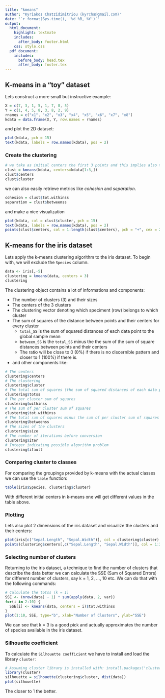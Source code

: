 ```yaml
---
title: "kmeans"
author: "Kyriakos Chatzidimitriou (kyrcha@gmail.com)"
date: "`r format(Sys.time(), '%d %B, %Y')`"
output: 
  html_document:
    highlight: textmate
    includes:
      after_body: footer.html
    css: style.css
  pdf_document:
    includes:
      before_body: head.tex
      after_body: footer.tex
---
```


## K-means in a "toy" dataset

Lets construct a more small but instructive example:

```r
X = c(7, 3, 1, 5, 1, 7, 8, 5)
Y = c(1, 4, 5, 8, 3, 8, 2, 9)
rnames = c("x1", "x2", "x3", "x4", "x5", "x6", "x7", "x8")
kdata = data.frame(X, Y, row.names = rnames)
```

and plot the 2D dataset:

```r
plot(kdata, pch = 15)
text(kdata, labels = row.names(kdata), pos = 2)
```

### Create the clustering

```r
# we take as initial centers the first 3 points and this implies also that k = 3
clust = kmeans(kdata, centers=kdata[1:3,])
clust$centers
clust$cluster
```

we can also easily retrieve metrics like *cohesion* and *separation*.

```r
cohesion = clust$tot.withinss
separation = clust$betweenss
```

and make a nice visualization

```r
plot(kdata, col = clust$cluster, pch = 15)
text(kdata, labels = row.names(kdata), pos = 2)
points(clust$centers, col = 1:length(clust$centers), pch = "+", cex = 2)
```

## K-means for the iris dataset

Lets apply the k-means clustering algorithm to the iris dataset. To begin with, we will exclude the `Species` column.

```r
data <- iris[,-5]
clustering = kmeans(data, centers = 3)
clustering
```

The clustering object contains a lot of informations and components:

  - The number of clusters (3) and their sizes
  - The centers of the 3 clusters
  - The clustering vector denoting which speciment (row) belongs to which cluster
  - The sum of squares of the distance between points and their centers for every cluster
    - `total_SS` is the sum of squared distances of each data point to the global sample mean
    - `between_SS` is the `total_SS` minus the the sum of the sum of square distances between points and their centers
    - The ratio will be close to 0 (0%) if there is no discernible pattern and closer to 1 (100%) if there is.
  - and other components like:
  
```r
# The centers
clustering$centers
# The clustering
clustering$cluster
# The total sum of squares (the sum of squared distances of each data point to the global sample mean)
clustering$totss
# The per cluster sum of squares
clustering$withinss
# The sum of per cluster sum of squares
clustering$tot.withinss
# The total sum of squares minus the sum of per cluster sum of squares
clustering$betweenss
# The sizes of the clusters
clustering$size
# The number of iterations before conversion
clustering$iter
# Integer indicating possible algorithm problem
clustering$ifault
```

### Comparing cluster to classes

For comparing the groupings provided by k-means with the actual classes we can use the `table` function:

```r
table(iris$Species, clustering$cluster)
```

With different initial centers in k-means one will get different values in the table above.

### Plotting

Lets also plot 2 dimensions of the iris dataset and visualize the clusters and their centers:

```r
plot(iris[c("Sepal.Length", "Sepal.Width")], col = clustering$cluster)
points(clustering$centers[,c("Sepal.Length", "Sepal.Width")], col = 1:3, pch = 8, cex=2)
```

### Selecting number of clusters

Returning to the iris dataset, a technique to find the number of clusters that describe the data better we can calculate the SSE (Sum of Squared Errors) for different number of clusters, say k = 1, 2, ..., 10 etc. We can do that with the following commands:

```r
# Calculate the totss (k = 1) 
SSE <- (nrow(data) - 1) * sum(apply(data, 2, var))
for(i in 2:10) {
  SSE[i] <- kmeans(data, centers = i)$tot.withinss
}
plot(1:10, SSE, type="b", xlab="Number of Clusters", ylab="SSE")
```

We can see that k = 3 is a good pick and actually approximates the number of species available in the iris dataset.

### Silhouette coefficient

To calculate the `Silhouette coefficient` we have to install and load the library `cluster`:

```r
# Assuming cluster library is installed with: install.packages('cluster')
library(cluster)
silhouette = silhouette(clustering$cluster, dist(data))
plot(silhouette)
```

The closer to 1 the better.

